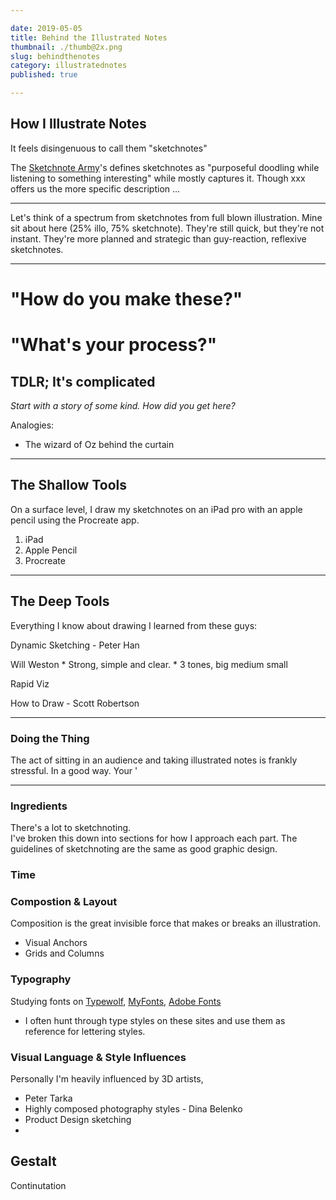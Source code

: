 ```yaml
---

date: 2019-05-05
title: Behind the Illustrated Notes
thumbnail: ./thumb@2x.png
slug: behindthenotes
category: illustratednotes
published: true

---
```


## How I Illustrate Notes


It feels disingenuous to call them "sketchnotes"

The [Sketchnote Army](#)'s defines sketchnotes as "purposeful doodling while listening to something interesting" while mostly captures it.
Though xxx offers us the more specific description ...

---

Let's think of a spectrum from sketchnotes from full blown illustration.
Mine sit about here (25% illo, 75% sketchnote).
They're still quick, but they're not instant.
They're more planned and strategic than guy-reaction, reflexive sketchnotes.

---


# "How do you make these?"
# "What's your process?"

## TDLR; It's complicated


*Start with a story of some kind. How did you get here?*  

Analogies:
* The wizard of Oz behind the curtain

---

## The Shallow Tools

On a surface level, I draw my sketchnotes on an iPad pro with an apple pencil using the Procreate app.

1. iPad
2. Apple Pencil
3. Procreate



---

## The Deep Tools

Everything I know about drawing I learned from these guys:

Dynamic Sketching - Peter Han

Will Weston
    * Strong, simple and clear.
    * 3 tones, big medium small

Rapid Viz  

How to Draw - Scott Robertson  

---

### Doing the Thing

The act of sitting in an audience and taking illustrated notes is frankly stressful. In a good way. Your '

---

### Ingredients

There's a lot to sketchnoting.  
I've broken this down into sections for how I approach each part.
The guidelines of sketchnoting are the same as good graphic design.

### Time

### Compostion & Layout

Composition is the great invisible force that makes or breaks an illustration.

* Visual Anchors
* Grids and Columns

### Typography

Studying fonts on [Typewolf](#), [MyFonts](#), [Adobe Fonts](#)  
* I often hunt through type styles on these sites and use them as reference for lettering styles.

### Visual Language & Style Influences

Personally I'm heavily influenced by 3D artists,

* Peter Tarka
* Highly composed photography styles - Dina Belenko
* Product Design sketching
* 

## Gestalt

Continutation


